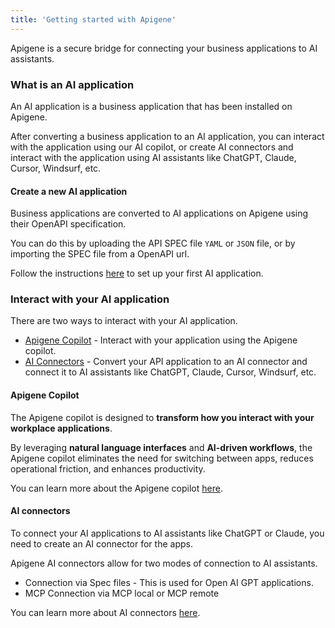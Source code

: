 ```yaml
---
title: 'Getting started with Apigene'
---
```


Apigene is a secure bridge for connecting your business applications to AI assistants.

### What is an AI application
An AI application is a business application that has been installed on Apigene. 

After converting a business application to an AI application, you can interact with the application using our AI copilot, or create AI connectors and interact with the application using AI assistants like ChatGPT, Claude, Cursor, Windsurf, etc.

#### Create a new AI application

Business applications are converted to AI applications on Apigene using their OpenAPI specification. 

You can do this by uploading the API SPEC file `YAML` or `JSON` file, or by importing the SPEC file from a OpenAPI url.

Follow the instructions [here](/guides/add-ai-application) to set up your first AI application.

### Interact with your AI application

There are two ways to interact with your AI application. 

- [Apigene Copilot](/guides/getting-started#apigene-copilot) - Interact with your application using the Apigene copilot.
- [AI Connectors](/guides/getting-started#ai-connectors) - Convert your API application to an AI connector and connect it to AI assistants like ChatGPT, Claude, Cursor, Windsurf, etc.

#### Apigene Copilot

The Apigene copilot is designed to **transform how you interact with your workplace applications**.

By leveraging **natural language interfaces** and **AI-driven workflows**, the Apigene copilot eliminates the need for switching between apps, reduces operational friction, and enhances productivity.

You can learn more about the Apigene copilot [here](/guides/copilot/copilot).

#### AI connectors

To connect your AI applications to AI assistants like ChatGPT or Claude, you need to create an AI connector for the apps. 

Apigene AI connectors allow for two modes of connection to AI assistants.

- Connection via Spec files - This is used for Open AI GPT applications.
- MCP Connection via MCP local or MCP remote

You can learn more about AI connectors [here](/guides/connectors/overview).

